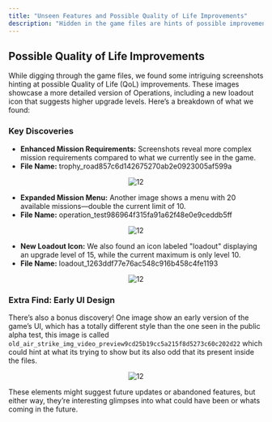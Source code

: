 ```yaml
---
title: "Unseen Features and Possible Quality of Life Improvements"
description: "Hidden in the game files are hints of possible improvements to Operations, including expanded mission options and a loadout upgrade cap raised to level 15. We even found an early version of the game’s UI, showcasing a unique style that never made it to the public alpha. Here’s a closer look at what could have been."
---
```


## Possible Quality of Life Improvements

While digging through the game files, we found some intriguing screenshots hinting at possible Quality of Life (QoL) improvements. These images showcase a more detailed version of Operations, including a new loadout icon that suggests higher upgrade levels. Here’s a breakdown of what we found:

### Key Discoveries

- **Enhanced Mission Requirements:** Screenshots reveal more complex mission requirements compared to what we currently see in the game.
- **File Name:** trophy_road857c6d142675270ab2e0923005af599a

<div align="center">

![12](https://raw.githubusercontent.com/ThatSINEWAVE/pcw-bughunters/refs/heads/main/images/datamining/QoL%20Improvements/trophy_road857c6d142675270ab2e0923005af599a_converted.png)

</div>

- **Expanded Mission Menu:** Another image shows a menu with 20 available missions—double the current limit of 10.
- **File Name:** operation_test986964f315fa91a62f48e0e9ceddb5ff

<div align="center">

![12](https://raw.githubusercontent.com/ThatSINEWAVE/pcw-bughunters/refs/heads/main/images/datamining/QoL%20Improvements/operation_test986964f315fa91a62f48e0e9ceddb5ff_converted.png)

</div>

- **New Loadout Icon:** We also found an icon labeled "loadout" displaying an upgrade level of 15, while the current maximum is only level 10.
- **File Name:** loadout_1263ddf77e76ac548c916b458c4fe1193

<div align="center">

![12](https://raw.githubusercontent.com/ThatSINEWAVE/pcw-bughunters/refs/heads/main/images/datamining/QoL%20Improvements/loadout_1263ddf77e76ac548c916b458c4fe1193_converted.png)

</div>

### Extra Find: Early UI Design

There’s also a bonus discovery! One image show an early version of the game’s UI, which has a totally different style than the one seen in the public alpha test, this image is called `old_air_strike_img_video_preview9cd25b19cc5a215f8d5273c60c202d22` which could hint at what its trying to show but its also odd that its present inside the files.

<div align="center">

![12](https://raw.githubusercontent.com/ThatSINEWAVE/pcw-bughunters/refs/heads/main/images/datamining/QoL%20Improvements/old_air_strike_img_video_preview9cd25b19cc5a215f8d5273c60c202d22_converted.png)

</div>

These elements might suggest future updates or abandoned features, but either way, they’re interesting glimpses into what could have been or whats coming in the future.
